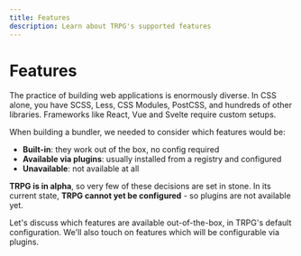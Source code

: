 ```yaml
---
title: Features
description: Learn about TRPG's supported features
---
```



# Features

The practice of building web applications is enormously diverse. In CSS alone, you have SCSS, Less, CSS Modules, PostCSS, and hundreds of other libraries. Frameworks like React, Vue and Svelte require custom setups.

When building a bundler, we needed to consider which features would be:

- **Built-in**: they work out of the box, no config required
- **Available via plugins**: usually installed from a registry and configured
- **Unavailable**: not available at all

**TRPG is in alpha**, so very few of these decisions are set in stone. In its current state, **TRPG cannot yet be configured** - so plugins are not available yet.

Let's discuss which features are available out-of-the-box, in TRPG's default configuration. We'll also touch on features which will be configurable via plugins.

<HydroRollTRPGFeatures />
